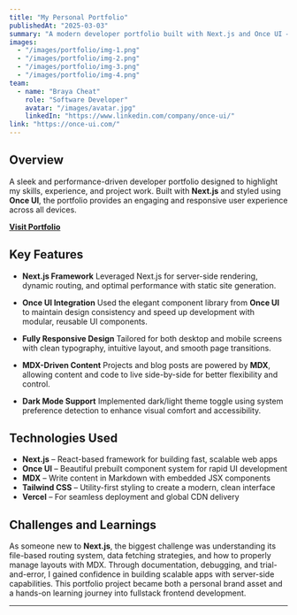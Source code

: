 ```yaml
---
title: "My Personal Portfolio"
publishedAt: "2025-03-03"
summary: "A modern developer portfolio built with Next.js and Once UI — showcasing projects, experience, and design aesthetics with performance and accessibility in mind."
images:
  - "/images/portfolio/img-1.png"
  - "/images/portfolio/img-2.png"
  - "/images/portfolio/img-3.png"
  - "/images/portfolio/img-4.png"
team:
  - name: "Braya Cheat"
    role: "Software Developer"
    avatar: "/images/avatar.jpg"
    linkedIn: "https://www.linkedin.com/company/once-ui/"
link: "https://once-ui.com/"
---
```


## Overview

A sleek and performance-driven developer portfolio designed to highlight my skills, experience, and project work. Built with **Next.js** and styled using **Once UI**, the portfolio provides an engaging and responsive user experience across all devices.

**[Visit Portfolio](https://once-ui.com/)**

## Key Features

- **Next.js Framework**
  Leveraged Next.js for server-side rendering, dynamic routing, and optimal performance with static site generation.

- **Once UI Integration**
  Used the elegant component library from **Once UI** to maintain design consistency and speed up development with modular, reusable UI components.

- **Fully Responsive Design**
  Tailored for both desktop and mobile screens with clean typography, intuitive layout, and smooth page transitions.

- **MDX-Driven Content**
  Projects and blog posts are powered by **MDX**, allowing content and code to live side-by-side for better flexibility and control.

- **Dark Mode Support**
  Implemented dark/light theme toggle using system preference detection to enhance visual comfort and accessibility.

## Technologies Used

- **Next.js** – React-based framework for building fast, scalable web apps
- **Once UI** – Beautiful prebuilt component system for rapid UI development
- **MDX** – Write content in Markdown with embedded JSX components
- **Tailwind CSS** – Utility-first styling to create a modern, clean interface
- **Vercel** – For seamless deployment and global CDN delivery

## Challenges and Learnings

As someone new to **Next.js**, the biggest challenge was understanding its file-based routing system, data fetching strategies, and how to properly manage layouts with MDX. Through documentation, debugging, and trial-and-error, I gained confidence in building scalable apps with server-side capabilities. This portfolio project became both a personal brand asset and a hands-on learning journey into fullstack frontend development.

---
